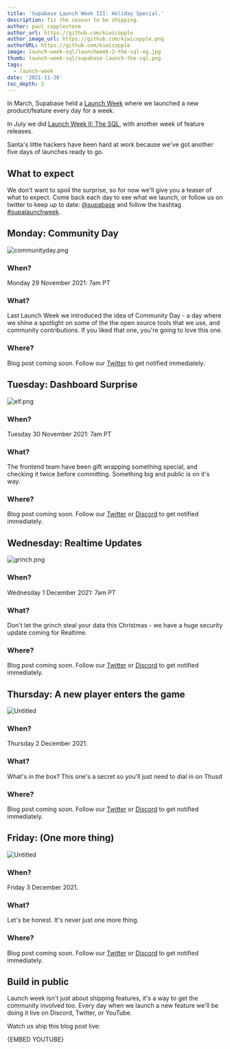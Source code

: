 ```yaml
---
title: 'Supabase Launch Week III: Holiday Special.'
description: Tis the season to be shipping.
author: paul_copplestone
author_url: https://github.com/kiwicopple
author_image_url: https://github.com/kiwicopple.png
authorURL: https://github.com/kiwicopple
image: launch-week-sql/launchweek-2-the-sql-og.jpg
thumb: launch-week-sql/supabase-launch-the-sql.png
tags:
  - launch-week
date: '2021-11-26'
toc_depth: 2
---
```


In March, Supabase held a [Launch Week](https://supabase.com/blog/2021/03/25/launch-week) where we launched a new product/feature every day for a week.

In July we did [Launch Week II: The SQL](https://supabase.com/blog/2021/07/22/supabase-launch-week-sql), with another week of feature releases.

Santa's little hackers have been hard at work because we've got another five days of launches ready to go.

## What to expect

We don't want to spoil the surprise, so for now we'll give you a teaser of what to expect. Come back each day to see what we launch, or follow us on twitter to keep up to date: [@supabase](https://twitter.com/supabase) and follow the hashtag [#supalaunchweek](https://twitter.com/hashtag/supalaunchweek).

## Monday: Community Day

![communityday.png](https://s3-us-west-2.amazonaws.com/secure.notion-static.com/b54df519-871b-4613-975e-eb7030e7a348/communityday.png)

### **When?**

Monday 29 November 2021: 7am PT

### What?

Last Launch Week we introduced the idea of Community Day - a day where we shine a spotlight on some of the the open source tools that we use, and community contributions. If you liked that one, you're going to love this one. 

### Where?

Blog post coming soon. Follow our [Twitter](twitter.com/supabase) to get notified immediately.

## Tuesday: Dashboard Surprise

![elf.png](https://s3-us-west-2.amazonaws.com/secure.notion-static.com/4ccaf72e-40f6-4d09-8ae4-a621777ee568/elf.png)

### **When?**

Tuesday 30 November 2021: 7am PT

### What?

The frontend team have been gift wrapping something special, and checking it twice before committing. Something big and public is on it's way.

### Where?

Blog post coming soon. Follow our [Twitter](twitter.com/supabase) or [Discord](https://discord.supabase.com) to get notified immediately.

## Wednesday: Realtime Updates

![grinch.png](https://s3-us-west-2.amazonaws.com/secure.notion-static.com/f65d24c8-4e95-4f44-ad71-9d1a4230efa6/grinch.png)

### **When?**

Wednesday 1 December 2021: 7am PT

### What?

Don't let the grinch steal your data this Christmas - we have a huge security update coming for Realtime.

### Where?

Blog post coming soon. Follow our [Twitter](twitter.com/supabase) or [Discord](https://discord.supabase.com) to get notified immediately.

## Thursday: A new player enters the game

![Untitled](https://s3-us-west-2.amazonaws.com/secure.notion-static.com/8a60f769-4413-4300-8852-7671f8eced69/Untitled.png)

### **When?**

Thursday 2 December 2021.

### What?

What's in the box? This one's a secret so you'll just need to dial in on Thusd

### Where?

Blog post coming soon. Follow our [Twitter](twitter.com/supabase) or [Discord](https://discord.supabase.com) to get notified immediately.

## Friday: (One more thing)

![Untitled](https://s3-us-west-2.amazonaws.com/secure.notion-static.com/19613e2b-427e-4dba-9deb-4c19bb73b49b/Untitled.png)

### **When?**

Friday 3 December 2021.

### What?

Let's be honest. It's never just one more thing.

### Where?

Blog post coming soon. Follow our [Twitter](twitter.com/supabase) or [Discord](https://discord.supabase.com) to get notified immediately.

## Build in public

Launch week isn't just about shipping features, it's a way to get the community involved too. Every day when we launch a new feature we'll be doing it live on Discord, Twitter, or YouTube. 

Watch us ship this blog post live:

{EMBED YOUTUBE}